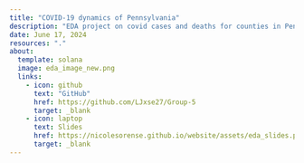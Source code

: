 ```yaml
---
title: "COVID-19 dynamics of Pennsylvania"
description: "EDA project on covid cases and deaths for counties in Pennsylvania during 2020"
date: June 17, 2024
resources: "."
about:
  template: solana
  image: eda_image_new.png
  links:
    - icon: github
      text: "GitHub"
      href: https://github.com/LJxse27/Group-5
      target: _blank
    - icon: laptop
      text: Slides
      href: https://nicolesorense.github.io/website/assets/eda_slides.pdf
      target: _blank
---
```


